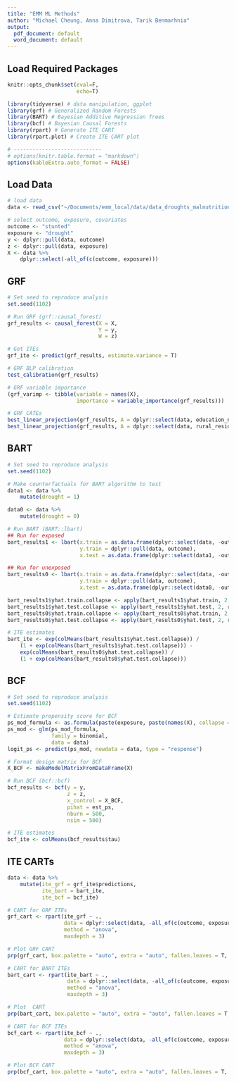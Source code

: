```yaml
---
title: "EMM ML Methods"
author: "Michael Cheung, Anna Dimitrova, Tarik Benmarhnia"
output:
  pdf_document: default
  word_document: default
---
```


## Load Required Packages

```r
knitr::opts_chunk$set(eval=F,
                      echo=T)
```

```r
library(tidyverse) # data manipulation, ggplot
library(grf) # Generalized Random Forests
library(BART) # Bayesian Additive Regression Trees
library(bcf) # Bayesian Causal Forests
library(rpart) # Generate ITE CART
library(rpart.plot) # Create ITE CART plot

# ----------------------------
# options(knitr.table.format = "markdown")
options(kableExtra.auto_format = FALSE)
```

## Load Data

```r
# load data
data <- read_csv("~/Documents/emm_local/data/data_droughts_malnutrition.csv")

# select outcome, exposure, covariates
outcome <- "stunted"
exposure <- "drought"
y <- dplyr::pull(data, outcome)
z <- dplyr::pull(data, exposure)
X <- data %>%
    dplyr::select(-all_of(c(outcome, exposure)))
```

## GRF

```r

# Set seed to reproduce analysis
set.seed(1102)

# Run GRF (grf::causal_forest)
grf_results <- causal_forest(X = X,
                             Y = y,
                             W = z)

# Get ITEs 
grf_ite <- predict(grf_results, estimate.variance = T)

# GRF BLP calibration
test_calibration(grf_results)

# GRF variable importance
(grf_varimp <- tibble(variable = names(X),
                      importance = variable_importance(grf_results)))

# GRF CATEs 
best_linear_projection(grf_results, A = dplyr::select(data, education_none))
best_linear_projection(grf_results, A = dplyr::select(data, rural_residence))
```

## BART

```r

# Set seed to reproduce analysis
set.seed(1102)

# Make counterfactuals for BART algorithm to test
data1 <- data %>%
    mutate(drought = 1)

data0 <- data %>%
    mutate(drought = 0)

# Run BART (BART::lbart)
## Run for exposed
bart_results1 <- lbart(x.train = as.data.frame(dplyr::select(data, -outcome)),
                       y.train = dplyr::pull(data, outcome),
                       x.test = as.data.frame(dplyr::select(data1, -outcome)))

## Run for unexposed
bart_results0 <- lbart(x.train = as.data.frame(dplyr::select(data, -outcome)),
                       y.train = dplyr::pull(data, outcome),
                       x.test = as.data.frame(dplyr::select(data0, -outcome)))

bart_results1$yhat.train.collapse <- apply(bart_results1$yhat.train, 2, rbind)
bart_results1$yhat.test.collapse <- apply(bart_results1$yhat.test, 2, rbind)
bart_results0$yhat.train.collapse <- apply(bart_results0$yhat.train, 2, rbind)
bart_results0$yhat.test.collapse <- apply(bart_results0$yhat.test, 2, rbind)

# ITE estimates
bart_ite <- exp(colMeans(bart_results1$yhat.test.collapse)) /
    (1 + exp(colMeans(bart_results1$yhat.test.collapse))) -
    exp(colMeans(bart_results0$yhat.test.collapse)) /
    (1 + exp(colMeans(bart_results0$yhat.test.collapse)))
```

## BCF

```r

# Set seed to reproduce analysis
set.seed(1102)

# Estimate propensity score for BCF
ps_mod_formula <- as.formula(paste(exposure, paste(names(X), collapse = " + "), sep = "~"))
ps_mod <- glm(ps_mod_formula,
              family = binomial,
              data = data)
logit_ps <- predict(ps_mod, newdata = data, type = "response")

# Format design matrix for BCF
X_BCF <- makeModelMatrixFromDataFrame(X)

# Run BCF (bcf::bcf)
bcf_results <- bcf(y = y,
                   z = z,
                   x_control = X_BCF,
                   pihat = est_ps,
                   nburn = 500,
                   nsim = 500)

# ITE estimates
bcf_ite <- colMeans(bcf_results$tau)
```

## ITE CARTs

``` r

data <- data %>%
    mutate(ite_grf = grf_ite$predictions,
           ite_bart = bart_ite,
           ite_bcf = bcf_ite)

# CART for GRF ITEs
grf_cart <- rpart(ite_grf ~ ., 
                  data = dplyr::select(data, -all_of(c(outcome, exposure, "ite_bart", "ite_bcf"))),
                  method = "anova", 
                  maxdepth = 3)

# Plot GRF CART
prp(grf_cart, box.palette = "auto", extra = "auto", fallen.leaves = T, type = 2, varlen = 0)

# CART for BART ITEs
bart_cart <- rpart(ite_bart ~ ., 
                   data = dplyr::select(data, -all_of(c(outcome, exposure, "ite_grf", "ite_bcf"))),
                   method = "anova", 
                   maxdepth = 3)

# Plot  CART
prp(bart_cart, box.palette = "auto", extra = "auto", fallen.leaves = T, type = 2, varlen = 0)

# CART for BCF ITEs
bcf_cart <- rpart(ite_bcf ~ ., 
                  data = dplyr::select(data, -all_of(c(outcome, exposure, "ite_grf", "ite_bart"))),
                  method = "anova", 
                  maxdepth = 3)

# Plot BCF CART
prp(bcf_cart, box.palette = "auto", extra = "auto", fallen.leaves = T, type = 2, varlen = 0)
```
